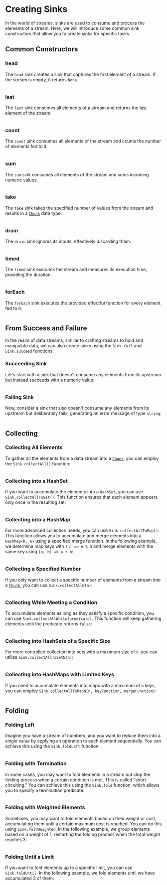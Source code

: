 # Creating Sinks

In the world of streams, sinks are used to consume and process the elements of a stream. Here, we will introduce some common sink constructors that allow you to create sinks for specific tasks.

## Common Constructors

### head

The `head` sink creates a sink that captures the first element of a stream. If the stream is empty, it returns `None`.

```ts file=<rootDir>/src/streaming/sink/creating/head.ts

```

### last

The `last` sink consumes all elements of a stream and returns the last element of the stream.

```ts file=<rootDir>/src/streaming/sink/creating/last.ts

```

### count

The `count` sink consumes all elements of the stream and counts the number of elements fed to it.

```ts file=<rootDir>/src/streaming/sink/creating/count.ts

```

### sum

The `sum` sink consumes all elements of the stream and sums incoming numeric values.

```ts file=<rootDir>/src/streaming/sink/creating/sum.ts

```

### take

The `take` sink takes the specified number of values from the stream and results in a [`Chunk`](../../data-types/chunk.mdx) data type.

```ts file=<rootDir>/src/streaming/sink/creating/take.ts

```

### drain

The `drain` sink ignores its inputs, effectively discarding them.

```ts file=<rootDir>/src/streaming/sink/creating/drain.ts

```

### timed

The `timed` sink executes the stream and measures its execution time, providing the duration.

```ts file=<rootDir>/src/streaming/sink/creating/timed.ts

```

### forEach

The `forEach` sink executes the provided effectful function for every element fed to it.

```ts file=<rootDir>/src/streaming/sink/creating/forEach.ts

```

## From Success and Failure

In the realm of data streams, similar to crafting streams to hold and manipulate data, we can also create sinks using the `Sink.fail` and `Sink.succeed` functions.

### Succeeding Sink

Let's start with a sink that doesn't consume any elements from its upstream but instead succeeds with a numeric value:

```ts file=<rootDir>/src/streaming/sink/creating/succeed.ts

```

### Failing Sink

Now, consider a sink that also doesn't consume any elements from its upstream but deliberately fails, generating an error message of type `string`:

```ts file=<rootDir>/src/streaming/sink/creating/fail.ts

```

## Collecting

### Collecting All Elements

To gather all the elements from a data stream into a [`Chunk`](../../data-types/chunk.mdx), you can employ the `Sink.collectAll()` function:

```ts file=<rootDir>/src/streaming/sink/creating/collectAll.ts

```

### Collecting into a HashSet

If you want to accumulate the elements into a `HashSet`, you can use `Sink.collectAllToSet()`. This function ensures that each element appears only once in the resulting set:

```ts file=<rootDir>/src/streaming/sink/creating/collectAllToSet.ts

```

### Collecting into a HashMap

For more advanced collection needs, you can use `Sink.collectAllToMap()`. This function allows you to accumulate and merge elements into a `HashMap<K, A>` using a specified merge function. In the following example, we determine map keys with `(n) => n % 3` and merge elements with the same key using `(a, b) => a + b`:

```ts file=<rootDir>/src/streaming/sink/creating/collectAllToMap.ts

```

### Collecting a Specified Number

If you only want to collect a specific number of elements from a stream into a [`Chunk`](../../data-types/chunk.mdx), you can use `Sink.collectAllN(n)`:

```ts file=<rootDir>/src/streaming/sink/creating/collectAllN.ts

```

### Collecting While Meeting a Condition

To accumulate elements as long as they satisfy a specific condition, you can use `Sink.collectAllWhile(predicate)`. This function will keep gathering elements until the predicate returns `false`:

```ts file=<rootDir>/src/streaming/sink/creating/collectAllWhile.ts

```

### Collecting into HashSets of a Specific Size

For more controlled collection into sets with a maximum size of `n`, you can utilize `Sink.collectAllToSetN(n)`:

```ts file=<rootDir>/src/streaming/sink/creating/collectAllToSetN.ts

```

### Collecting into HashMaps with Limited Keys

If you need to accumulate elements into maps with a maximum of `n` keys, you can employ `Sink.collectAllToMapN(n, keyFunction, mergeFunction)`:

```ts file=<rootDir>/src/streaming/sink/creating/collectAllToMapN.ts

```

## Folding

### Folding Left

Imagine you have a stream of numbers, and you want to reduce them into a single value by applying an operation to each element sequentially. You can achieve this using the `Sink.foldLeft` function:

```ts file=<rootDir>/src/streaming/sink/creating/foldLeft.ts

```

### Folding with Termination

In some cases, you may want to fold elements in a stream but stop the folding process when a certain condition is met. This is called "short-circuiting." You can achieve this using the `Sink.fold` function, which allows you to specify a termination predicate:

```ts file=<rootDir>/src/streaming/sink/creating/fold.ts

```

### Folding with Weighted Elements

Sometimes, you may want to fold elements based on their weight or cost, accumulating them until a certain maximum cost is reached. You can do this using `Sink.foldWeighted`. In the following example, we group elements based on a weight of 1, restarting the folding process when the total weight reaches 3:

```ts file=<rootDir>/src/streaming/sink/creating/foldWeighted.ts

```

### Folding Until a Limit

If you want to fold elements up to a specific limit, you can use `Sink.foldUntil`. In the following example, we fold elements until we have accumulated 3 of them:

```ts file=<rootDir>/src/streaming/sink/creating/foldUntil.ts

```
